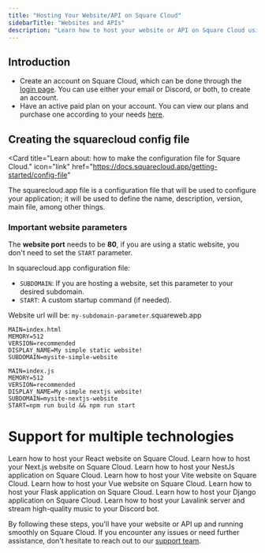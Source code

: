 ```yaml
---
title: "Hosting Your Website/API on Square Cloud"
sidebarTitle: "Websites and APIs"
description: "Learn how to host your website or API on Square Cloud using the squarecloud.app configuration file."
---
```


## Introduction

- Create an account on Square Cloud, which can be done through the [login page](https://squarecloud.app/login). You can use either your email or Discord, or both, to create an account.
- Have an active paid plan on your account. You can view our plans and purchase one according to your needs [here](https://squarecloud.app/plans).

## Creating the squarecloud config file

<Card
  title="Learn about: how to make the configuration file for Square Cloud."
  icon="link"
  href="https://docs.squarecloud.app/getting-started/config-file"
>
  The squarecloud.app file is a configuration file that will be used to
  configure your application; it will be used to define the name, description,
  version, main file, among other things.
</Card>

### Important website parameters
The **website port** needs to be **80**, if you are using a static website, you don't need to set the `START` parameter.

In squarecloud.app configuration file:
- `SUBDOMAIN`: If you are hosting a website, set this parameter to your desired subdomain.
- `START`: A custom startup command (if needed).


<Note>Website url will be: `my-subdomain-parameter`.squareweb.app</Note>
```systemd This example host a website without custom startup command
MAIN=index.html
MEMORY=512
VERSION=recommended
DISPLAY_NAME=My simple static website!
SUBDOMAIN=mysite-simple-website
```

```systemd This example use all parameters and custom startup command in a website
MAIN=index.js
MEMORY=512
VERSION=recommended
DISPLAY_NAME=My simple nextjs website!
SUBDOMAIN=mysite-nextjs-website
START=npm run build && npm run start
```

# Support for multiple technologies

<CardGroup cols={2}>
  <Card title="React" icon="react" href="https://docs.squarecloud.app/articles/how-to-deploy-your-react-website">
    Learn how to host your React website on Square Cloud.
  </Card>
  <Card title="Next.js" icon="node-js" href="https://docs.squarecloud.app/articles/how-to-deploy-your-next-website">
    Learn how to host your Next.js website on Square Cloud.
  </Card>
  <Card title="NestJs" icon="js" href="https://docs.squarecloud.app/articles/how-to-deploy-your-nestjs-application">
    Learn how to host your NestJs application on Square Cloud.
  </Card>
  <Card title="Vite" icon="rocket" href="https://docs.squarecloud.app/articles/how-to-deploy-your-vite-website">
    Learn how to host your Vite website on Square Cloud.
  </Card>
    <Card title="Vue" icon="vuejs" href="https://docs.squarecloud.app/articles/how-to-deploy-your-vue-website">
    Learn how to host your Vue website on Square Cloud.
  </Card>
  <Card title="Flask" icon="flask" href="https://docs.squarecloud.app/articles/how-to-deploy-your-flask-application">
    Learn how to host your Flask application on Square Cloud.
  </Card>
  <Card title="Django" icon="python" href="https://docs.squarecloud.app/articles/how-to-deploy-your-django-application">
    Learn how to host your Django application on Square Cloud.
  </Card>
  <Card title="Lavalink" icon="java" href="https://docs.squarecloud.app/articles/how-to-create-your-lavalink-server">
    Learn how to host your Lavalink server and stream high-quality music to your Discord bot.
  </Card>
</CardGroup>

By following these steps, you'll have your website or API up and running smoothly on Square Cloud. If you encounter any issues or need further assistance, don't hesitate to reach out to our [support team](../company/support).